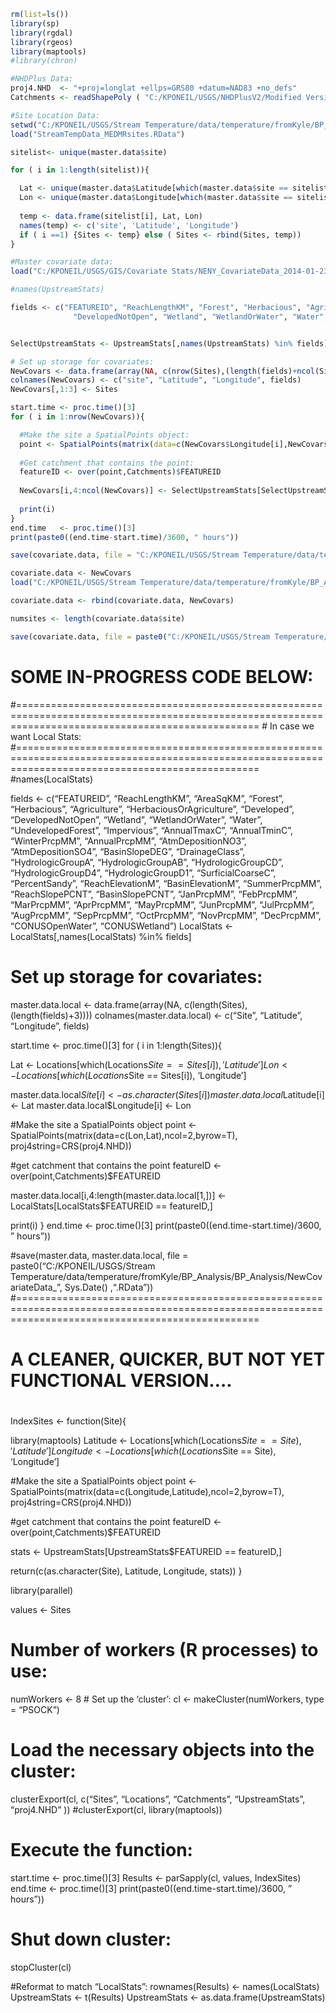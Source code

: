 ```r

rm(list=ls())
library(sp)
library(rgdal)
library(rgeos)
library(maptools)
#library(chron)
```

```r

#NHDPlus Data:
proj4.NHD  <- "+proj=longlat +ellps=GRS80 +datum=NAD83 +no_defs"
Catchments <- readShapePoly ( "C:/KPONEIL/USGS/NHDPlusV2/Modified Versions/NENY_NHDCatchment.shp", proj4string=CRS(proj4.NHD))

#Site Location Data:
setwd("C:/KPONEIL/USGS/Stream Temperature/data/temperature/fromKyle/BP_Analysis/BP_Analysis")
load("StreamTempData_MEDMRsites.RData")

sitelist<- unique(master.data$site)

for ( i in 1:length(sitelist)){

  Lat <- unique(master.data$Latitude[which(master.data$site == sitelist[i])])
  Lon <- unique(master.data$Longitude[which(master.data$site == sitelist[i])])
  
  temp <- data.frame(sitelist[i], Lat, Lon)
  names(temp) <- c('site', 'Latitude', 'Longitude')
  if ( i ==1) {Sites <- temp} else ( Sites <- rbind(Sites, temp))
}

#Master covariate data:
load("C:/KPONEIL/USGS/GIS/Covariate Stats/NENY_CovariateData_2014-01-23.RData")

#names(UpstreamStats)

fields <- c("FEATUREID", "ReachLengthKM", "Forest", "Herbacious", "Agriculture", "HerbaciousOrAgriculture", "Developed", 
              "DevelopedNotOpen", "Wetland", "WetlandOrWater", "Water", "UndevelopedForest", "Impervious", "AnnualTmaxC", "AnnualTminC", "WinterPrcpMM", "AnnualPrcpMM", "AtmDepositionNO3", "AtmDepositionSO4", "BasinSlopeDEG", "DrainageClass", "HydrologicGroupA", "HydrologicGroupAB", "HydrologicGroupCD", "HydrologicGroupD4", "HydrologicGroupD1", "SurficialCoarseC", "PercentSandy", "TotDASqKM", "ReachElevationM", "BasinElevationM", "SummerPrcpMM", "ReachSlopePCNT", "BasinSlopePCNT", "JanPrcpMM", "FebPrcpMM", "MarPrcpMM", "AprPrcpMM", "MayPrcpMM", "JunPrcpMM", "JulPrcpMM", "AugPrcpMM", "SepPrcpMM", "OctPrcpMM", "NovPrcpMM", "DecPrcpMM", "CONUSOpenWater", "CONUSWetland", "TNC_DamCount", "ImpoundmentsOpenSqKM", "ImpoundmentsAllSqKM", "WetlandsOpenSqKM", "WetlandsAllSqKM", "PercentImpoundedOpen", "PercentImpoundedAll", "OffChannelOpenSqKM", "OffChannelAllSqKM")


SelectUpstreamStats <- UpstreamStats[,names(UpstreamStats) %in% fields]
```

```r

# Set up storage for covariates:
NewCovars <- data.frame(array(NA, c(nrow(Sites),(length(fields)+ncol(Sites)))))
colnames(NewCovars) <- c("site", "Latitude", "Longitude", fields)
NewCovars[,1:3] <- Sites

start.time <- proc.time()[3]
for ( i in 1:nrow(NewCovars)){

  #Make the site a SpatialPoints object:
  point <- SpatialPoints(matrix(data=c(NewCovars$Longitude[i],NewCovars$Latitude[i]),ncol=2,byrow=T), proj4string=CRS(proj4.NHD))
  
  #Get catchment that contains the point:
  featureID <- over(point,Catchments)$FEATUREID
  
  NewCovars[i,4:ncol(NewCovars)] <- SelectUpstreamStats[SelectUpstreamStats$FEATUREID == featureID,]
  
  print(i)
}
end.time   <- proc.time()[3]
print(paste0((end.time-start.time)/3600, " hours"))

```

```r

save(covariate.data, file = "C:/KPONEIL/USGS/Stream Temperature/data/temperature/fromKyle/BP_Analysis/BP_Analysis/NewCovariateData_MEDMRsites.RData")
```

```r

covariate.data <- NewCovars
load("C:/KPONEIL/USGS/Stream Temperature/data/temperature/fromKyle/BP_Analysis/BP_Analysis/NewCovariateData_865sites.RData")

covariate.data <- rbind(covariate.data, NewCovars)

numsites <- length(covariate.data$site)

save(covariate.data, file = paste0("C:/KPONEIL/USGS/Stream Temperature/data/temperature/fromKyle/BP_Analysis/BP_Analysis/NewCovariateData_", numsites, "sites.RData"))

```












# SOME IN-PROGRESS CODE BELOW:









#======================================================================================================================================================
# In case we want Local Stats:
#======================================================================================================================================================
#names(LocalStats)

fields <- c("FEATUREID", "ReachLengthKM", "AreaSqKM", "Forest", "Herbacious", "Agriculture", "HerbaciousOrAgriculture", "Developed", 
            "DevelopedNotOpen", "Wetland", "WetlandOrWater", "Water", "UndevelopedForest", "Impervious", "AnnualTmaxC", "AnnualTminC", "WinterPrcpMM",
            "AnnualPrcpMM", "AtmDepositionNO3", "AtmDepositionSO4", "BasinSlopeDEG", "DrainageClass", "HydrologicGroupA", "HydrologicGroupAB", 
            "HydrologicGroupCD", "HydrologicGroupD4", "HydrologicGroupD1", "SurficialCoarseC", "PercentSandy", "ReachElevationM", 
            "BasinElevationM", "SummerPrcpMM", "ReachSlopePCNT", "BasinSlopePCNT", "JanPrcpMM", "FebPrcpMM", "MarPrcpMM", "AprPrcpMM", "MayPrcpMM", 
            "JunPrcpMM", "JulPrcpMM", "AugPrcpMM", "SepPrcpMM", "OctPrcpMM", "NovPrcpMM", "DecPrcpMM", "CONUSOpenWater", "CONUSWetland")
LocalStats <- LocalStats[,names(LocalStats) %in% fields]

# Set up storage for covariates:
master.data.local <- data.frame(array(NA, c(length(Sites),(length(fields)+3))))
colnames(master.data.local) <- c("Site", "Latitude", "Longitude", fields)

start.time <- proc.time()[3]
for ( i in 1:length(Sites)){
  
  Lat <- Locations[which(Locations$Site == Sites[i]), 'Latitude' ]
  Lon <- Locations[which(Locations$Site == Sites[i]), 'Longitude']
  
  master.data.local$Site[i] <- as.character(Sites[i])
  master.data.local$Latitude[i] <- Lat
  master.data.local$Longitude[i] <- Lon
  
  #Make the site a SpatialPoints object
  point <- SpatialPoints(matrix(data=c(Lon,Lat),ncol=2,byrow=T), proj4string=CRS(proj4.NHD))
  
  #get catchment that contains the point
  featureID <- over(point,Catchments)$FEATUREID
  
  master.data.local[i,4:length(master.data.local[1,])] <- LocalStats[LocalStats$FEATUREID == featureID,]
  
  print(i)
}
end.time   <- proc.time()[3]
print(paste0((end.time-start.time)/3600, " hours"))

#save(master.data, master.data.local, file = paste0("C:/KPONEIL/USGS/Stream Temperature/data/temperature/fromKyle/BP_Analysis/BP_Analysis/NewCovariateData_", Sys.Date() ,".RData"))
#======================================================================================================================================================






















#
#   A CLEANER, QUICKER, BUT NOT YET FUNCTIONAL VERSION....
#

IndexSites <- function(Site){
  
  library(maptools)
  Latitude <- Locations[which(Locations$Site == Site), 'Latitude' ]
  Longitude <- Locations[which(Locations$Site == Site), 'Longitude']
  
  #Make the site a SpatialPoints object
  point <- SpatialPoints(matrix(data=c(Longitude,Latitude),ncol=2,byrow=T), proj4string=CRS(proj4.NHD))
  
  #get catchment that contains the point
  featureID <- over(point,Catchments)$FEATUREID
  
  stats <- UpstreamStats[UpstreamStats$FEATUREID == featureID,]
  
  return(c(as.character(Site), Latitude, Longitude, stats))
}


library(parallel)

values <- Sites

# Number of workers (R processes) to use:
numWorkers <- 8
# Set up the 'cluster':
cl <- makeCluster(numWorkers, type = "PSOCK")

# Load the necessary objects into the cluster:
clusterExport(cl, c("Sites", "Locations", "Catchments", "UpstreamStats", "proj4.NHD" ))
#clusterExport(cl, library(maptools))


# Execute the function:
start.time <- proc.time()[3]
Results    <- parSapply(cl, values, IndexSites)
end.time   <- proc.time()[3]
print(paste0((end.time-start.time)/3600, " hours"))

# Shut down cluster:
stopCluster(cl)

#Reformat to match "LocalStats":
rownames(Results) <- names(LocalStats)
UpstreamStats <- t(Results)
UpstreamStats <- as.data.frame(UpstreamStats)






